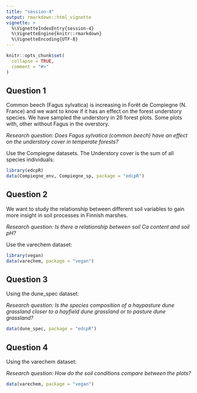 ```yaml
---
title: "session-4"
output: rmarkdown::html_vignette
vignette: >
  %\VignetteIndexEntry{session-4}
  %\VignetteEngine{knitr::rmarkdown}
  %\VignetteEncoding{UTF-8}
---
```


```r
knitr::opts_chunk$set(
  collapse = TRUE,
  comment = "#>"
)
```

## Question 1
 
Common beech (Fagus sylvatica) is increasing in Forêt de Compiegne (N. France) and we want to know if it has an effect on the forest understory species. We have sampled the understory in 26 forest plots. Some plots with, other without Fagus in the overstory. 

*Research question: Does Fagus sylvatica (common beech) have an effect on the understory cover in temperate forests?*

Use the Compiegne datasets. The Understory cover is the sum of all species individuals:

```r
library(edcpR)
data(Compiegne_env, Compiegne_sp, package = "edcpR")
```


## Question 2

We want to study the relationship between different soil variables to gain more insight in soil processes in Finnish marshes.

*Research question: Is there a relationship between soil Ca content and soil pH?*

Use the varechem dataset:

```r
library(vegan)
data(varechem, package = "vegan")
```

## Question 3

Using the dune_spec dataset:

*Research question: Is the species composition of a haypasture dune grassland closer to a hayfield dune grassland or to pasture dune grassland?*

```r
data(dune_spec, package = "edcpR")
```

## Question 4

Using the varechem dataset:

*Research question: How do the soil conditions compare between the plots?*

```r
data(varechem, package = "vegan")
```